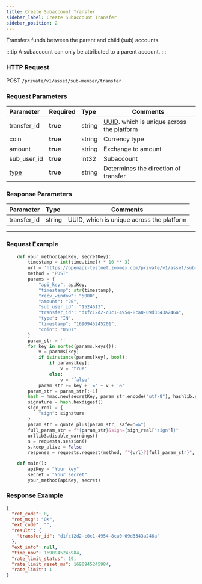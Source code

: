 ```yaml
---
title: Create Subaccount Transfer
sidebar_label: Create Subaccount Transfer
sidebar_position: 2
---
```


Transfers funds between the parent and child (sub) accounts.

:::tip
A subaccount can only be attributed to a parent account.
:::

### HTTP Request
POST `/private/v1/asset/sub-member/transfer`

### Request Parameters
| Parameter | Required | Type | Comments|
|:----- |:-------|:-----|------ |
|transfer_id |**true** |string |[UUID](https://www.uuidgenerator.net/dev-corner). which is unique across the platform |
|coin |**true** |string |Currency type |
|amount |**true** |string |Exchange to amount |
|sub_user_id |**true** |int32 |Subaccount |
|[type](../asset/enum#transfertype-type) |**true** |string |Determines the direction of transfer |

### Response Parameters
| Parameter | Type | Comments|
|:----- |:-----|----- |
|transfer_id |string|UUID, which is unique across the platform |

---

### Request Example

``` python
    def your_method(apiKey, secretKey):
        timestamp = int(time.time() * 10 ** 3)
        url = 'https://openapi-testnet.zoomex.com/private/v1/asset/sub-member/transfer'
        method = "POST"
        params = {
            "api_key": apiKey,
            "timestamp": str(timestamp),
            "recv_window": "5000",
            "amount": "20",
            "sub_user_id": "1524613",
            "transfer_id": "d1fc12d2-c0c1-4954-8ca0-09d3343a246a",
            "type": "IN",
            "timestamp": "1690945245201",
            "coin": "USDT"
        }
        param_str = ''
        for key in sorted(params.keys()):
            v = params[key]
            if isinstance(params[key], bool):
                if params[key]:
                    v = 'true'
                else:
                    v = 'false'
            param_str += key + '=' + v + '&'
        param_str = param_str[:-1]
        hash = hmac.new(secretKey, param_str.encode("utf-8"), hashlib.sha256)
        signature = hash.hexdigest()
        sign_real = {
            "sign": signature
        }
        param_str = quote_plus(param_str, safe="=&")
        full_param_str = f"{param_str}&sign={sign_real['sign']}"
        urllib3.disable_warnings()
        s = requests.session()
        s.keep_alive = False
        response = requests.request(method, f"{url}?{full_param_str}", verify=False)

    def main():
        apiKey = "Your key"
        secret = "Your secret"
        your_method(apiKey, secret)

```

### Response Example

```json
{
  "ret_code": 0,
  "ret_msg": "OK",
  "ext_code": "",
  "result": {
    "transfer_id": "d1fc12d2-c0c1-4954-8ca0-09d3343a246a"
  },
  "ext_info": null,
  "time_now": 1690945245984,
  "rate_limit_status": 19,
  "rate_limit_reset_ms": 1690945245984,
  "rate_limit": 1
}
```
